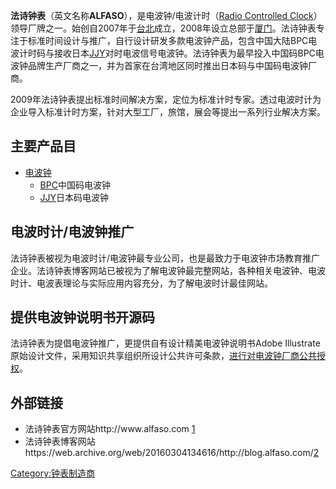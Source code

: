 {{Infobox_Company
|  company_name     = 法诗钟表<br />ALFASO
|logo             =
|  company_type     = 电波钟/电波时计产品制造与销售
|  company_logo     = [[File:_ALFASO.gif|File: ALFASO.gif]]
|  company_slogan   =
|  location    =  [[厦门|厦门]]
|  industry         = [[时钟|时钟]]制造
|  homepage         = [http://www.alfaso.com http://www. alfaso.com]
}}

'''法诗钟表'''（英文名称'''ALFASO'''），是电波钟/电波计时（[[Radio_Controlled_Clock|Radio Controlled Clock]]）领导厂牌之一。始创自2007年于[[台北|台北]]成立，2008年设立总部于[[厦门|厦门]]。法诗钟表专注于标准时间设计与推广，自行设计研发多款电波钟产品，包含中国大陆BPC电波计时码与接收日本[[JJY|JJY]]对时电波信号电波钟。法诗钟表为最早投入中国码BPC电波钟品牌生产厂商之一，并为首家在台湾地区同时推出日本码与中国码电波钟厂商。

2009年法诗钟表提出标准时间解决方案，定位为标准计时专家。透过电波时计为企业导入标准计时方案，针对大型工厂，旅馆，展会等提出一系列行业解决方案。

==主要产品目==
* [[电波钟|电波钟]]
** [[BPC|BPC]]中国码电波钟
** [[JJY|JJY]]日本码电波钟

==电波时计/电波钟推广==
法诗钟表被视为电波时计/电波钟最专业公司，也是最致力于电波钟市场教育推广企业。法诗钟表博客网站已被视为了解电波钟最完整网站，各种相关电波钟、电波时计、电波表理论与实际应用内容充分，为了解电波时计最佳网站。

==提供电波钟说明书开源码==
法诗钟表为提倡电波钟推广，更提供自有设计精美电波钟说明书Adobe Illustrate原始设计文件，采用知识共享组织所设计公共许可条款，[http://cn.alfaso.com/blog/radio_clock/139 进行对电波钟厂商公共授权]{{dead link|date=2018年3月 |bot=InternetArchiveBot |fix-attempted=yes }}。

==外部链接==
*法诗钟表官方网站http://www.alfaso.com {{Wayback|url=http://www.alfaso.com/ |date=20160304134616 }}[http://www.alfaso.com]
*法诗钟表博客网站https://web.archive.org/web/20160304134616/http://blog.alfaso.com/[https://web.archive.org/web/20160304134616/http://blog.alfaso.com/]
[[Category:钟表制造商|Category:钟表制造商]]